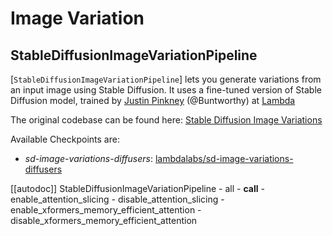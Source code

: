 <!--Copyright 2023 The HuggingFace Team. All rights reserved.

Licensed under the Apache License, Version 2.0 (the "License"); you may not use this file except in compliance with
the License. You may obtain a copy of the License at

http://www.apache.org/licenses/LICENSE-2.0

Unless required by applicable law or agreed to in writing, software distributed under the License is distributed on
an "AS IS" BASIS, WITHOUT WARRANTIES OR CONDITIONS OF ANY KIND, either express or implied. See the License for the
specific language governing permissions and limitations under the License.
-->

# Image Variation

## StableDiffusionImageVariationPipeline

[`StableDiffusionImageVariationPipeline`] lets you generate variations from an input image using Stable Diffusion. It uses a fine-tuned version of Stable Diffusion model, trained by  [Justin Pinkney](https://www.justinpinkney.com/) (@Buntworthy) at [Lambda](https://lambdalabs.com/)

The original codebase can be found here:
[Stable Diffusion Image Variations](https://github.com/LambdaLabsML/lambda-diffusers#stable-diffusion-image-variations)

Available Checkpoints are:
- *sd-image-variations-diffusers*: [lambdalabs/sd-image-variations-diffusers](https://huggingface.co/lambdalabs/sd-image-variations-diffusers)

[[autodoc]] StableDiffusionImageVariationPipeline
	- all
	- __call__
	- enable_attention_slicing
	- disable_attention_slicing
	- enable_xformers_memory_efficient_attention
	- disable_xformers_memory_efficient_attention